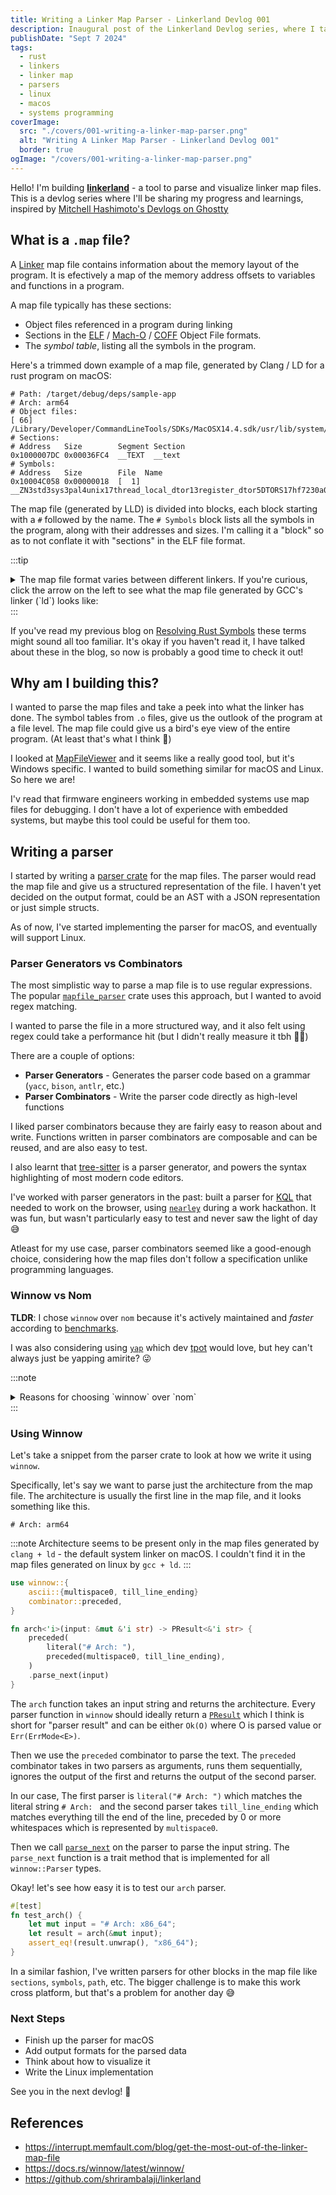 ```yaml
---
title: Writing a Linker Map Parser - Linkerland Devlog 001
description: Inaugural post of the Linkerland Devlog series, where I talk about writing a parser for linker map files.
publishDate: "Sept 7 2024"
tags:
  - rust
  - linkers
  - linker map
  - parsers
  - linux
  - macos
  - systems programming
coverImage:
  src: "./covers/001-writing-a-linker-map-parser.png"
  alt: "Writing A Linker Map Parser - Linkerland Devlog 001"
  border: true
ogImage: "/covers/001-writing-a-linker-map-parser.png"
---
```




Hello! I'm building [**linkerland**](https://github.com/shrirambalaji/linkerland) - a tool to parse and visualize linker map files. This is a devlog series where I'll be sharing my progress and learnings,  inspired by [Mitchell Hashimoto's Devlogs on Ghostty](https://mitchellh.com/writing/ghostty-devlog-001)

<div class="tweet-embed">
  <Tweet id="1826355471676309792" />
</div>

## What is a `.map` file?

A [Linker](https://en.wikipedia.org/wiki/Linker_(computing)) map file contains information about the memory layout of the program. It is efectively a map of the memory address offsets to variables and functions in a program.

A map file typically has these sections:
- Object files referenced in a program during linking
- Sections in the [ELF](https://en.wikipedia.org/wiki/Executable_and_Linkable_Format) / [Mach-O](https://en.wikipedia.org/wiki/Mach-O) / [COFF](https://en.wikipedia.org/wiki/COFF) Object File formats.
- The *symbol table*, listing all the symbols in the program.

Here's a trimmed down example of a map file, generated by Clang / LD for a rust program on macOS:

```text title="macos-sample-rust-app.map"
# Path: /target/debug/deps/sample-app
# Arch: arm64
# Object files:
[ 66] /Library/Developer/CommandLineTools/SDKs/MacOSX14.4.sdk/usr/lib/system/libunwind.tbd
# Sections:
# Address	Size    	Segment	Section
0x1000007DC	0x00036FC4	__TEXT	__text
# Symbols:
# Address	Size    	File  Name
0x10004C058	0x00000018	[  1] __ZN3std3sys3pal4unix17thread_local_dtor13register_dtor5DTORS17hf7230a0b661819a4E
```

The map file (generated by LLD) is divided into blocks, each block starting with a `#` followed by the name. The `# Symbols` block lists all the symbols in the program, along with their addresses and sizes. I'm calling it a "block" so as to not conflate it with "sections" in the ELF file format.

:::tip
<details>
<summary>The map file format varies between different linkers. If you're curious, click the arrow on the left to see what the map file generated by GCC's linker (`ld`) looks like:</summary>

<br/>

```text title="ld-output.map"
Archive member included to satisfy reference by file (symbol)

target/out/libbar.a(libbar.bar.353231859863985b-cgu.0.rcgu.o)
                              /path/target/debug/deps/learning_linkers-b617d8cd69d8a0d7.cpwahgvjsr57gus97bejfuwnj.rcgu.o (bar)

Merging program properties

Removed property 0xc0000000 to merge /tmp/rustcOZG9Nq/symbols.o (0x3) and /nix/store/p852ydpr8zlq0szh5fpvvbzzjaq2ydp5-glibc-2.39-52/lib/Scrt1.o (not found)

As-needed library included to satisfy reference by file (symbol)

libc.so.6                     target/out/libfoo.a(std-da896425a938a71e.std.a0dabd9cb6c0976d-cgu.0.rcgu.o) (nanosleep@@GLIBC_2.17)

Discarded input sections

 .rodata.cst4   0x0000000000000000        0x4 /nix/store/p852ydpr8zlq0szh5fpvvbzzjaq2ydp5-glibc-2.39-52/lib/Scrt1.o
 .data          0x0000000000000000        0x4 /nix/store/p852ydpr8zlq0szh5fpvvbzzjaq2ydp5-glibc-2.39-52/lib/Scrt1.o
 .data.rel.ro..Lanon.3a4e54b40bc4949ecbf2c1e94809000e.378
                0x0000000000000000       0x10 target/out/libfoo.a(core-077a73c34c19ca9c.core.9ed7ba0fc6c6436d-cgu.0.rcgu.o)
 .rodata..Lanon.3a4e54b40bc4949ecbf2c1e94809000e.394
                0x0000000000000000        0x2 target/out/libfoo.a(core-077a73c34c19ca9c.core.9ed7ba0fc6c6436d-cgu.0.rcgu.o)

Memory Configuration

Name             Origin             Length             Attributes
*default*        0x0000000000000000 0xffffffffffffffff

Linker script and memory map

LOAD /nix/store/p852ydpr8zlq0szh5fpvvbzzjaq2ydp5-glibc-2.39-52/lib/Scrt1.o
LOAD /nix/store/p852ydpr8zlq0szh5fpvvbzzjaq2ydp5-glibc-2.39-52/lib/crti.o
LOAD /nix/store/m1x0zcvlj5jvgzbxzl8n53qjr5kbfb0y-gcc-13.2.0/lib/gcc/aarch64-unknown-linux-gnu/13.2.0/crtbeginS.o
LOAD /tmp/rustcOZG9Nq/symbols.o
LOAD /path/target/debug/deps/learning_linkers-b617d8cd69d8a0d7.13glgoxqfrapa4422kjiylhjn.rcgu.o
LOAD /path/target/debug/deps/learning_linkers-b617d8cd69d8a0d7.5ltaynf8hmx71k4xzabglzwzv.rcgu.o
LOAD /path/target/debug/deps/learning_linkers-b617d8cd69d8a0d7.a66fw6re8gsowyur9ec2r6vhh.rcgu.o
LOAD /path/target/debug/deps/learning_linkers-b617d8cd69d8a0d7.cpwahgvjsr57gus97bejfuwnj.rcgu.o
LOAD /path/target/debug/deps/learning_linkers-b617d8cd69d8a0d7.djv3k11is87wsaj7dpfbgrbha.rcgu.o
LOAD /path/target/debug/deps/learning_linkers-b617d8cd69d8a0d7.ey1yr5g74cciy6i8m9mvw3cfs.rcgu.o
LOAD /path/target/debug/deps/learning_linkers-b617d8cd69d8a0d7.24vwyyh6wgrsmswrip7k1j013.rcgu.o
LOAD target/out/libfoo.a
LOAD target/out/libbar.a

                [!provide]                        PROVIDE (__executable_start = SEGMENT_START ("text-segment", 0x0))
                0x0000000000000270                . = (SEGMENT_START ("text-segment", 0x0) + SIZEOF_HEADERS)

.interp         0x0000000000000270       0x54
 *(.interp)
 .interp        0x0000000000000270       0x54 /nix/store/p852ydpr8zlq0szh5fpvvbzzjaq2ydp5-glibc-2.39-52/lib/Scrt1.o

.note.ABI-tag   0x00000000000002c4       0x20
 .note.ABI-tag  0x00000000000002c4       0x20 /nix/store/p852ydpr8zlq0szh5fpvvbzzjaq2ydp5-glibc-2.39-52/lib/Scrt1.o

.note.gnu.build-id
 *(.note.gnu.build-id)

.hash           0x00000000000002e8      0x1ac
 *(.hash)
 .hash          0x00000000000002e8      0x1ac /nix/store/p852ydpr8zlq0szh5fpvvbzzjaq2ydp5-glibc-2.39-52/lib/Scrt1.o

.gnu.hash       0x0000000000000498       0x1c
 *(.gnu.hash)
 .gnu.hash      0x0000000000000498       0x1c /nix/store/p852ydpr8zlq0szh5fpvvbzzjaq2ydp5-glibc-2.39-52/lib/Scrt1.o

.dynsym         0x00000000000004b8      0x660
 *(.dynsym)
 .dynsym        0x00000000000004b8      0x660 /nix/store/p852ydpr8zlq0szh5fpvvbzzjaq2ydp5-glibc-2.39-52/lib/Scrt1.o

.dynstr         0x0000000000000b18      0x447
 *(.dynstr)
 .dynstr        0x0000000000000b18      0x447 /nix/store/p852ydpr8zlq0szh5fpvvbzzjaq2ydp5-glibc-2.39-52/lib/Scrt1.o

.gnu.version    0x0000000000000f60       0x88
 *(.gnu.version)
 .gnu.version   0x0000000000000f60       0x88 /nix/store/p852ydpr8zlq0szh5fpvvbzzjaq2ydp5-glibc-2.39-52/lib/Scrt1.o

.gnu.version_d  0x0000000000000fe8        0x0
 *(.gnu.version_d)
 .gnu.version_d
                0x0000000000000fe8        0x0 /nix/store/p852ydpr8zlq0szh5fpvvbzzjaq2ydp5-glibc-2.39-52/lib/Scrt1.o

.gnu.version_r  0x0000000000000fe8       0xb0
 *(.gnu.version_r)
 .gnu.version_r
                0x0000000000000fe8       0xb0 /nix/store/p852ydpr8zlq0szh5fpvvbzzjaq2ydp5-glibc-2.39-52/lib/Scrt1.o

.rela.dyn       0x0000000000001098     0x2f10
0.rcgu.o)

```
</details>
:::


If you've read my previous blog on [Resolving Rust Symbols](/posts/resolving-rust-symbols) these terms might sound all too familiar. It's okay if you haven't read it, I have talked about these in the blog, so now is probably a good time to check it out!

## Why am I building this?

I wanted to parse the map files and take a peek into what the linker has done. The symbol tables from `.o` files, give us the outlook of the program at a file level. The map file could give us a bird's eye view of the entire program. (At least that's what I think 🤔)

I looked at [MapFileViewer](https://github.com/govind-mukundan/MapViewer) and it seems like a really good tool, but it's Windows specific. I wanted to build something similar for macOS and Linux. So here we are!

I'v read that firmware engineers working in embedded systems use map files for debugging. I don't have a lot of experience with embedded systems, but maybe this tool could be useful for them too.



## Writing a parser

I started by writing a [parser crate](https://github.com/shrirambalaji/linkerland/tree/main/crates/parser) for the map files. The parser would read the map file and give us a structured representation of the file. I haven't yet decided on the output format, could be an AST with a JSON representation or just simple structs.

As of now, I've started implementing the parser for macOS, and eventually will support Linux.

### Parser Generators vs Combinators

The most simplistic way to parse a map file is to use regular expressions. The popular [`mapfile_parser`](https://crates.io/crates/mapfile_parser) crate uses this approach, but I wanted to avoid regex matching.

I wanted to parse the file in a more structured way, and it also felt using regex could take a performance hit (but I didn't really measure it tbh 🤷‍♂️)

There are a couple of options:
* **Parser Generators** - Generates the parser code based on a grammar (`yacc`, `bison`, `antlr`, etc.)
* **Parser Combinators** - Write the parser code directly as high-level functions

I liked parser combinators because they are fairly easy to reason about and write. Functions written in parser combinators are composable and can be reused, and are also easy to test.

I also learnt that [tree-sitter](https://tree-sitter.github.io/tree-sitter/) is a parser generator, and powers the syntax highlighting of most modern code editors.

I've worked with parser generators in the past: built a parser for [KQL](https://learn.microsoft.com/en-us/sharepoint/dev/general-development/keyword-query-language-kql-syntax-reference) that needed to work on the browser, using [`nearley`](https://nearley.js.org) during a work hackathon. It was fun, but wasn't particularly easy to test and never saw the light of day 😅

Atleast for my use case, parser combinators seemed like a good-enough choice, considering how the map files don't follow a specification unlike programming languages.

### Winnow vs Nom

**TLDR**: I chose `winnow` over `nom` because it's actively maintained and _faster_ according to [benchmarks](https://github.com/rosetta-rs/parse-rosetta-rs/).

I was also considering using [`yap`](https://github.com/jsdw/yap) which dev [tpot](https://knowyourmeme.com/memes/subcultures/tpot-postrat) would love, but hey can't always just be yapping amirite? 😜

:::note
<details>
<summary>Reasons for choosing `winnow` over `nom`</summary>

I used `nom` a couple of years ago for some Advent of Code challenges, and I faintly remember liking it.  I found out about `winnow` from [Adam Chalmers](https://twitter.com/adam_chal) video in [Zoo's Rust Club - How To Build Parsers](https://youtu.be/QF3kMyzMC40) and then learnt that the maintainer took a break, and `winnow` was a fork of `nom` that was actively maintained. The [benchmarks](https://github.com/rosetta-rs/parse-rosetta-rs/) also showed that `winnow` was faster than `nom`, so I decided to give it a spin.

If you want a history lesson on why `winnow` was built, here's a [blog](https://epage.github.io/blog/2023/02/winnow-toml-edit-combine-nom/) from the maintainer - Edward Page.

In the version of `nom` I was using, there was heavy use of macros which I disliked, as they usually take a compile-time hit, and also a _skill issue_ that I can't read and write macros very well (yet).
</details>
:::

### Using Winnow

Let's take a snippet from the parser crate to look at how we write it using `winnow`.

Specifically, let's say we want to parse just the architecture from the map file. The architecture is usually the first line in the map file, and it looks something like this.

```text
# Arch: arm64
```

:::note
Architecture seems to be present only in the map files generated by `clang + ld` - the default system linker on macOS. I couldn't find it in the map files generated on linux by `gcc + ld`.
:::

```rust title="parser/src/lib.rs"
use winnow::{
    ascii::{multispace0, till_line_ending}
    combinator::preceded,
}

fn arch<'i>(input: &mut &'i str) -> PResult<&'i str> {
    preceded(
        literal("# Arch: "),
        preceded(multispace0, till_line_ending),
    )
    .parse_next(input)
}
```

The `arch` function takes an input string and returns the architecture. Every parser function in `winnow` should ideally return a [`PResult`](https://docs.rs/winnow/latest/winnow/error/type.PResult.html) which I think is short for "parser result" and can be either `Ok(O)` where O is parsed value or `Err(ErrMode<E>)`.

Then we use the `preceded` combinator to parse the text. The `preceded` combinator takes in two parsers as arguments, runs them sequentially, ignores the output of the first and returns the output of the second parser.

In our case, The first parser is `literal("# Arch: ")` which matches the literal string `# Arch: ` and the second parser takes  `till_line_ending` which matches everything till the end of the line, preceded by 0 or more whitespaces which is represented by `multispace0`.

Then we call [`parse_next`](https://docs.rs/winnow/latest/winnow/trait.Parser.html#tymethod.parse_next) on the parser to parse the input string. The `parse_next` function is a trait method that is implemented for all `winnow::Parser` types.

Okay! let's see how easy it is to test our `arch` parser.

```rust title="parser/src/lib.rs"
#[test]
fn test_arch() {
    let mut input = "# Arch: x86_64";
    let result = arch(&mut input);
    assert_eq!(result.unwrap(), "x86_64");
}
```

In a similar fashion, I've written parsers for other blocks in the map file like `sections`, `symbols`, `path`, etc. The bigger challenge is to make this work cross platform, but that's a problem for another day 😅

### Next Steps

- Finish up the parser for macOS
- Add output formats for the parsed data
- Think about how to visualize it
- Write the Linux implementation


See you in the next devlog! 👋

## References

- https://interrupt.memfault.com/blog/get-the-most-out-of-the-linker-map-file
- https://docs.rs/winnow/latest/winnow/
- https://github.com/shrirambalaji/linkerland

